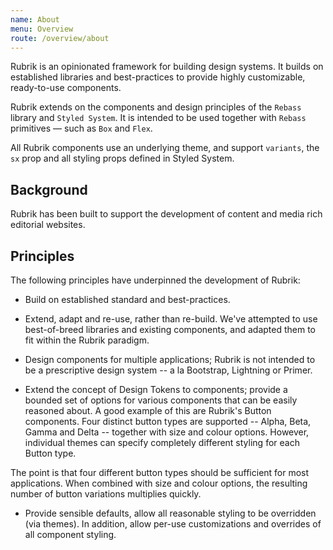 ```yaml
---
name: About
menu: Overview
route: /overview/about
---
```


<lede>
Rubrik is an opinionated framework for building design systems.  
It builds on established libraries and best-practices to provide highly customizable, ready-to-use components.
</lede>

Rubrik extends on the components and design principles of the `Rebass` library and `Styled System`. It is intended to be used together with `Rebass` primitives — such as `Box` and `Flex`.

All Rubrik components use an underlying theme, and support `variants`, the `sx` prop and all styling props defined in Styled System.

## Background

Rubrik has been built to support the development of content and media rich editorial websites.


## Principles

The following principles have underpinned the development of Rubrik:

* Build on established standard and best-practices.  

* Extend, adapt and re-use, rather than re-build.  We've attempted to use best-of-breed libraries and existing components, and adapted them to fit within the Rubrik paradigm.

* Design components for multiple applications; Rubrik is not intended to be a prescriptive design system -- a la Bootstrap, Lightning or Primer.  

* Extend the concept of Design Tokens to components; provide a bounded set of options for various components that can be easily reasoned about. A good example of this are Rubrik's Button components. Four distinct button types are supported -- Alpha, Beta, Gamma and Delta -- together with size and colour options. However, individual themes can specify completely different styling for each Button type. 

The point is that four different button types should be sufficient for most applications. When combined with size and colour options, the resulting number of button variations multiplies quickly.


* Provide sensible defaults, allow all reasonable styling to be overridden (via themes). In addition, allow per-use customizations and overrides of all component styling.

